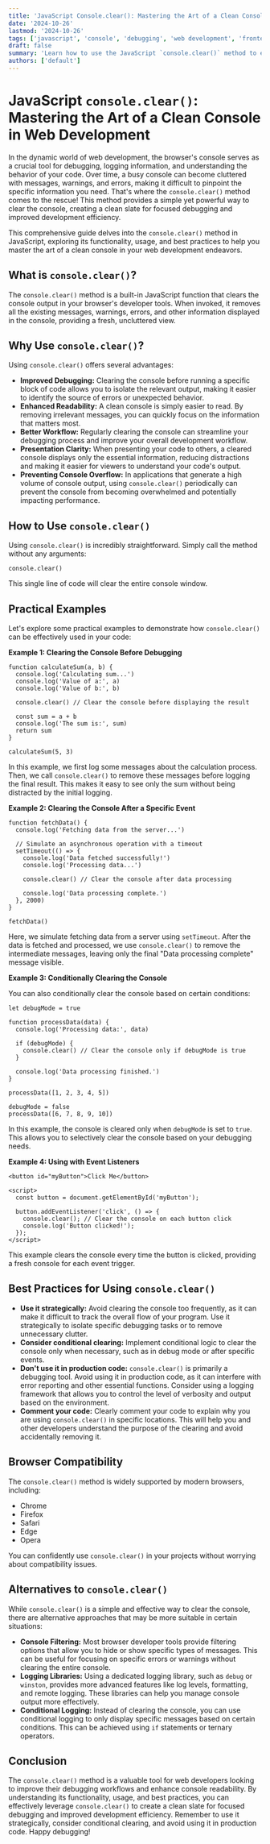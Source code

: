 ```yaml
---
title: 'JavaScript Console.clear(): Mastering the Art of a Clean Console in Web Development'
date: '2024-10-26'
lastmod: '2024-10-26'
tags: ['javascript', 'console', 'debugging', 'web development', 'frontend']
draft: false
summary: 'Learn how to use the JavaScript `console.clear()` method to enhance debugging workflows and improve console readability in your web development projects. Explore practical examples and best practices for effective use.'
authors: ['default']
---
```


# JavaScript `console.clear()`: Mastering the Art of a Clean Console in Web Development

In the dynamic world of web development, the browser's console serves as a crucial tool for debugging, logging information, and understanding the behavior of your code. Over time, a busy console can become cluttered with messages, warnings, and errors, making it difficult to pinpoint the specific information you need. That's where the `console.clear()` method comes to the rescue! This method provides a simple yet powerful way to clear the console, creating a clean slate for focused debugging and improved development efficiency.

This comprehensive guide delves into the `console.clear()` method in JavaScript, exploring its functionality, usage, and best practices to help you master the art of a clean console in your web development endeavors.

## What is `console.clear()`?

The `console.clear()` method is a built-in JavaScript function that clears the console output in your browser's developer tools. When invoked, it removes all the existing messages, warnings, errors, and other information displayed in the console, providing a fresh, uncluttered view.

## Why Use `console.clear()`?

Using `console.clear()` offers several advantages:

- **Improved Debugging:** Clearing the console before running a specific block of code allows you to isolate the relevant output, making it easier to identify the source of errors or unexpected behavior.
- **Enhanced Readability:** A clean console is simply easier to read. By removing irrelevant messages, you can quickly focus on the information that matters most.
- **Better Workflow:** Regularly clearing the console can streamline your debugging process and improve your overall development workflow.
- **Presentation Clarity:** When presenting your code to others, a cleared console displays only the essential information, reducing distractions and making it easier for viewers to understand your code's output.
- **Preventing Console Overflow:** In applications that generate a high volume of console output, using `console.clear()` periodically can prevent the console from becoming overwhelmed and potentially impacting performance.

## How to Use `console.clear()`

Using `console.clear()` is incredibly straightforward. Simply call the method without any arguments:

```plaintext
console.clear()
```

This single line of code will clear the entire console window.

## Practical Examples

Let's explore some practical examples to demonstrate how `console.clear()` can be effectively used in your code:

**Example 1: Clearing the Console Before Debugging**

```plaintext
function calculateSum(a, b) {
  console.log('Calculating sum...')
  console.log('Value of a:', a)
  console.log('Value of b:', b)

  console.clear() // Clear the console before displaying the result

  const sum = a + b
  console.log('The sum is:', sum)
  return sum
}

calculateSum(5, 3)
```

In this example, we first log some messages about the calculation process. Then, we call `console.clear()` to remove these messages before logging the final result. This makes it easy to see only the sum without being distracted by the initial logging.

**Example 2: Clearing the Console After a Specific Event**

```plaintext
function fetchData() {
  console.log('Fetching data from the server...')

  // Simulate an asynchronous operation with a timeout
  setTimeout(() => {
    console.log('Data fetched successfully!')
    console.log('Processing data...')

    console.clear() // Clear the console after data processing

    console.log('Data processing complete.')
  }, 2000)
}

fetchData()
```

Here, we simulate fetching data from a server using `setTimeout`. After the data is fetched and processed, we use `console.clear()` to remove the intermediate messages, leaving only the final "Data processing complete" message visible.

**Example 3: Conditionally Clearing the Console**

You can also conditionally clear the console based on certain conditions:

```plaintext
let debugMode = true

function processData(data) {
  console.log('Processing data:', data)

  if (debugMode) {
    console.clear() // Clear the console only if debugMode is true
  }

  console.log('Data processing finished.')
}

processData([1, 2, 3, 4, 5])

debugMode = false
processData([6, 7, 8, 9, 10])
```

In this example, the console is cleared only when `debugMode` is set to `true`. This allows you to selectively clear the console based on your debugging needs.

**Example 4: Using with Event Listeners**

```plaintext
<button id="myButton">Click Me</button>

<script>
  const button = document.getElementById('myButton');

  button.addEventListener('click', () => {
    console.clear(); // Clear the console on each button click
    console.log('Button clicked!');
  });
</script>
```

This example clears the console every time the button is clicked, providing a fresh console for each event trigger.

## Best Practices for Using `console.clear()`

- **Use it strategically:** Avoid clearing the console too frequently, as it can make it difficult to track the overall flow of your program. Use it strategically to isolate specific debugging tasks or to remove unnecessary clutter.
- **Consider conditional clearing:** Implement conditional logic to clear the console only when necessary, such as in debug mode or after specific events.
- **Don't use it in production code:** `console.clear()` is primarily a debugging tool. Avoid using it in production code, as it can interfere with error reporting and other essential functions. Consider using a logging framework that allows you to control the level of verbosity and output based on the environment.
- **Comment your code:** Clearly comment your code to explain why you are using `console.clear()` in specific locations. This will help you and other developers understand the purpose of the clearing and avoid accidentally removing it.

## Browser Compatibility

The `console.clear()` method is widely supported by modern browsers, including:

- Chrome
- Firefox
- Safari
- Edge
- Opera

You can confidently use `console.clear()` in your projects without worrying about compatibility issues.

## Alternatives to `console.clear()`

While `console.clear()` is a simple and effective way to clear the console, there are alternative approaches that may be more suitable in certain situations:

- **Console Filtering:** Most browser developer tools provide filtering options that allow you to hide or show specific types of messages. This can be useful for focusing on specific errors or warnings without clearing the entire console.
- **Logging Libraries:** Using a dedicated logging library, such as `debug` or `winston`, provides more advanced features like log levels, formatting, and remote logging. These libraries can help you manage console output more effectively.
- **Conditional Logging:** Instead of clearing the console, you can use conditional logging to only display specific messages based on certain conditions. This can be achieved using `if` statements or ternary operators.

## Conclusion

The `console.clear()` method is a valuable tool for web developers looking to improve their debugging workflows and enhance console readability. By understanding its functionality, usage, and best practices, you can effectively leverage `console.clear()` to create a clean slate for focused debugging and improved development efficiency. Remember to use it strategically, consider conditional clearing, and avoid using it in production code. Happy debugging!
